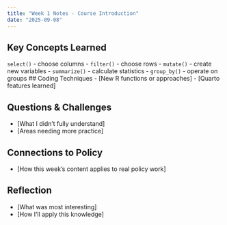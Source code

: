 ```yaml
---
title: "Week 1 Notes - Course Introduction"
date: "2025-09-08"
---
```


## Key Concepts Learned
 `select()` - choose columns
- `filter()` - choose rows
- `mutate()` - create new variables
- `summarize()` - calculate statistics
- `group_by()` - operate on groups
## Coding Techniques
- [New R functions or approaches]
- [Quarto features learned]

## Questions & Challenges
- [What I didn't fully understand]
- [Areas needing more practice]

## Connections to Policy
- [How this week's content applies to real policy work]

## Reflection
- [What was most interesting]
- [How I'll apply this knowledge]
